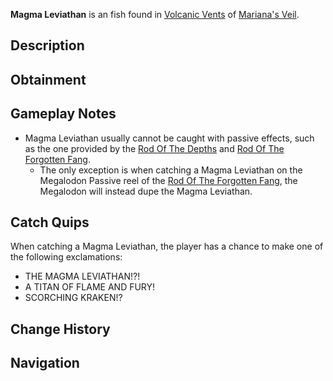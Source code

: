 {{FishInfobox
|image          = Magma Leviathan.png
|rarity         = Exotic
|sea            = First Sea
|location       = [[Volcanic Vents]]
|sublocation    = 
|sources        = Fishing Rod
|nopassive      = 1
|radar_location = 
|prog_speed     = -90
|xp             = 12000
|weather        = Foggy
|time           = Day
|season         = Summer
|bait           = Truffle Worm
|base_weight    = 14000
|base_value     = 25000
|weight_range   = 8000
|base_chance    = 0.1
|base_resil     = 3
}}
'''Magma Leviathan''' is an {{Rarity|Exotic}} fish found in [[Volcanic Vents]] of [[Mariana's Veil]].

== Description ==
{{Description|A behemoth of the volcanic depths, its scales radiate intense heat, turning the water around it into steam. Some say it sleeps for centuries, only waking during great eruptions.|Bestiary Entry}}

== Obtainment ==
{{Description|Surfaces in thick fog, as if the volcano itself breathes it to life.|Bestiary Hint}}
{{Fish Availability|
Mariana's Veil/Volcanic Vents
|top_rods      = 
Fang of the Eclipse\7526.27\9335.58;
Great Rod of Oscar\7373.22\8925.82;
Tempest Rod\7355.44\8992.91;
Astralhook Rod\7217.31\8818.88;
Challenger's Rod\7185.36\8792.29;
No-Life Rod\5603.7\6859.85;
Azure Of Lagoon\4282.02\5241.9;
Lobster Rod\4699.09\5749.99;
Seraphic Rod\6758.52\8244.1;
Ethereal Prism Rod\6197.94\7537.66;
Rod Of The Forgotten Fang\5194.29\6338.35;
Depthseeker Rod\4150.86\5098.15;
Rod Of The Exalted One\3826.29\4660.85;
Rod Of The Depths\3497.45\4272.64;
Zeus Rod\3362.19\4121.44;
Trident Rod\3203.97\3908.23;
Avalanche Rod\2986.58\3668.92;
Volcanic Rod\2696.8\3305.78;
Steady Rod\1075.85\1326.61
|recommended   = Challenger's Rod
}}

== Gameplay Notes ==
* Magma Leviathan usually cannot be caught with passive effects, such as the one provided by the [[Rod Of The Depths]] and [[Rod Of The Forgotten Fang]].
** The only exception is when catching a Magma Leviathan on the Megalodon Passive reel of the [[Rod Of The Forgotten Fang]], the Megalodon will instead dupe the Magma Leviathan.

== Catch Quips ==
When catching a Magma Leviathan, the player has a chance to make one of the following exclamations:
* THE MAGMA LEVIATHAN!?!
* A TITAN OF FLAME AND FURY!
* SCORCHING KRAKEN!?

== Change History ==
{{Change History|{{subst:Current Version}}}}

== Navigation ==
{{Fish Navbox|Volcanic Vents}}